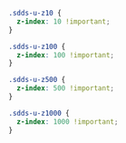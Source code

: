 <Meta title="Utilities/Utility Classes/Z-index" />

```css
.sdds-u-z10 {
  z-index: 10 !important;
}

.sdds-u-z100 {
  z-index: 100 !important;
}

.sdds-u-z500 {
  z-index: 500 !important;
}

.sdds-u-z1000 {
  z-index: 1000 !important;
}
```
